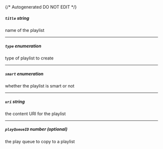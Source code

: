 {/* Autogenerated DO NOT EDIT  */}

##### `title` _string_
name of the playlist

---
##### `type` _enumeration_
type of playlist to create

<Collapsible openLabel={Labels.showProperties} closeLabel={Labels.hideProperties}>
  <Type />
</Collapsible>

---
##### `smart` _enumeration_
whether the playlist is smart or not

<Collapsible openLabel={Labels.showProperties} closeLabel={Labels.hideProperties}>
  <Smart />
</Collapsible>

---
##### `uri` _string_
the content URI for the playlist

---
##### `playQueueID` _number (optional)_
the play queue to copy to a playlist

